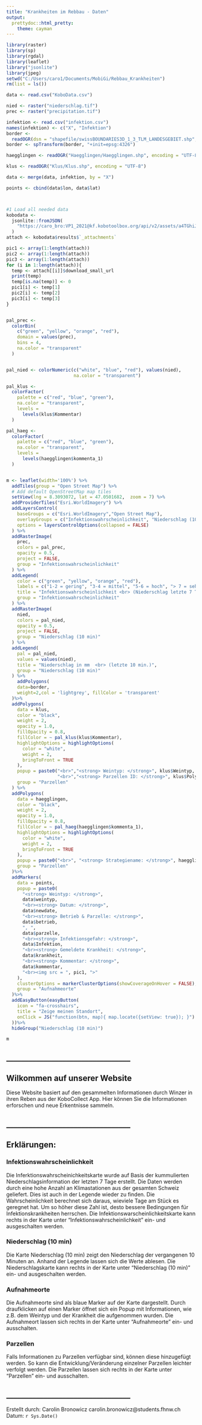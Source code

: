 ---
title: "Krankheiten im Rebbau - Daten"
output:
  prettydoc::html_pretty:
    theme: cayman
---
```{r setup, include=FALSE, message=FALSE, warning=FALSE, echo=FALSE}
library(raster)
library(sp)
library(rgdal)
library(leaflet)
library("jsonlite")
library(jpeg)
setwd("C:/Users/caro1/Documents/MobiGi/Rebbau_Krankheiten")
rm(list = ls())

data <- read.csv("KoboData.csv")

nied <- raster("niederschlag.tif")
prec <- raster("precipitation.tif")

infektion <- read.csv("infektion.csv")
names(infektion) <- c("X", "Infektion")
border <-
  readOGR(dsn = "shapefile/swissBOUNDARIES3D_1_3_TLM_LANDESGEBIET.shp", stringsAsFactors = F)
border <- spTransform(border, "+init=epsg:4326")

haegglingen <- readOGR("Haegglingen/Haegglingen.shp", encoding = "UTF-8")

klus <- readOGR("Klus/Klus.shp", encoding = "UTF-8")

data <- merge(data, infektion, by = "X")

points <- cbind(data$lon, data$lat)



#1 Load all needed data
kobodata <-
  jsonlite::fromJSON(
    "https://caro_bro:VP1_2021@kf.kobotoolbox.org/api/v2/assets/a4TGhiJNRfASUqYXknMQnk/data/?format=json"
  )
attach <- kobodata$results$`_attachments`

pic1 <- array(1:length(attach))
pic2 <- array(1:length(attach))
pic3 <- array(1:length(attach))
for (i in 1:length(attach)){
  temp <- attach[[i]]$download_small_url
  print(temp)
  temp[is.na(temp)] <- 0
  pic1[i] <- temp[1]
  pic2[i] <- temp[2]
  pic3[i] <- temp[3]
}


pal_prec <-
  colorBin(
    c("green", "yellow", "orange", "red"),
    domain = values(prec),
    bins = 4,
    na.color = "transparent"
  )


pal_nied <- colorNumeric(c("white", "blue", "red"), values(nied),
                         na.color = "transparent")

pal_klus <-
  colorFactor(
    palette = c("red", "blue", "green"),
    na.color = "transparent",
    levels =
      levels(klus$Kommentar)
  )

pal_haeg <-
  colorFactor(
    palette = c("red", "blue", "green"),
    na.color = "transparent",
    levels =
      levels(haegglingen$kommenta_1)
  )


m <- leaflet(width='100%') %>%
  addTiles(group = "Open Street Map") %>% 
  # Add default OpenStreetMap map tiles
  setView(lng = 8.3093072, lat = 47.0501682,  zoom = 7) %>%
  addProviderTiles("Esri.WorldImagery") %>%
  addLayersControl(
    baseGroups = c("Esri.WorldImagery","Open Street Map"),
    overlayGroups = c("Infektionswahrscheinlichkeit", "Niederschlag (10 min)", "Aufnahmeorte", "Parzellen"),
    options = layersControlOptions(collapsed = FALSE)
  ) %>%
  addRasterImage(
    prec,
    colors = pal_prec,
    opacity = 0.5,
    project = FALSE,
    group = "Infektionswahrscheinlichkeit"
  ) %>%
  addLegend(
    color = c("green", "yellow", "orange", "red"),
    labels = c("1-2 = gering", "3-4 = mittel", "5-6 = hoch", "> 7 = sehr hoch"),
    title = "Infektionswahrscheinlichkeit <br> (Niederschlag letzte 7 Tage)",
    group = "Infektionswahrscheinlichkeit"
  ) %>%
  addRasterImage(
    nied,
    colors = pal_nied,
    opacity = 0.5,
    project = FALSE,
    group = "Niederschlag (10 min)"
  ) %>%
  addLegend(
    pal = pal_nied,
    values = values(nied),
    title = "Niederschlag in mm  <br> (letzte 10 min.)",
    group = "Niederschlag (10 min)"
  ) %>%
    addPolygons(
    data=border,
    weight=2,col = 'lightgrey', fillColor = 'transparent'
  )%>%
  addPolygons(
    data = klus,
    color = "black",
    weight = 2,
    opacity = 1.0,
    fillOpacity = 0.8,
    fillColor = ~ pal_klus(klus$Kommentar),
    highlightOptions = highlightOptions(
      color = "white",
      weight = 2,
      bringToFront = TRUE
    ),
    popup = paste0("<br>","<strong> Weintyp: </strong>", klus$Weintyp, 
                   "<br>","<strong> Parzellen ID: </strong>", klus$PolyID),
    group = "Parzellen"
  ) %>%
  addPolygons(
    data = haegglingen,
    color = "black",
    weight = 2,
    opacity = 1.0,
    fillOpacity = 0.8,
    fillColor = ~ pal_haeg(haegglingen$kommenta_1),
    highlightOptions = highlightOptions(
      color = "white",
      weight = 2,
      bringToFront = TRUE
    ),
    popup = paste0("<br>", "<strong> Strategiename: </strong>", haegglingen$kommenta_1, "<br>","<strong> Parzellen ID: </strong>", haegglingen$PolyID),
    group = "Parzellen"
  )%>%
  addMarkers(
    data = points,
    popup = paste0(
      "<strong> Weintyp: </strong>",
      data$weintyp,
      "<br><strong> Datum: </strong>",
      data$newdate,
      "<br><strong> Betrieb & Parzelle: </strong>",
      data$betrieb,
      ", ",
      data$parzelle,
      "<br><strong> Infektionsgefahr: </strong>",
      data$Infektion,
      "<br><strong> Gemeldete Krankheit: </strong>",
      data$krankheit,
      "<br><strong> Kommentar: </strong>",
      data$kommentar,
      "<br><img src = ", pic1, ">"
    ),
    clusterOptions = markerClusterOptions(showCoverageOnHover = FALSE),
    group = "Aufnahmeorte"
  )%>%
  addEasyButton(easyButton(
    icon = "fa-crosshairs",
    title = "Zeige meinen Standort",
    onClick = JS("function(btn, map){ map.locate({setView: true}); }")
  ))%>%
  hideGroup("Niederschlag (10 min)") 

```

```{r, echo=FALSE, message=FALSE, warning=FALSE, out.width='100%'}
m
```
## _________________________________
## Wilkommen auf unserer Website

Diese Website basiert auf den gesammelten Informationen durch Winzer in ihren Reben aus der KoboCollect App. Hier können Sie die Informationen erforschen und neue Erkentnisse sammeln.

## _________________________________
## Erklärungen:

### Infektionswahrscheinlichkeit
Die Inferktionswahrscheinichkeitskarte wurde auf Basis der kummulierten Niederschlagsinformation der letzten 7 Tage erstellt. Die Daten werden durch eine hohe Anzahl an Klimastationen aus der gesamten Schweiz geliefert. Dies ist auch in der Legende wieder zu finden. Die Wahrscheinlichkeit berechnet sich daraus, wieviele Tage am Stück es geregnet hat. Um so höher diese Zahl ist, desto bessere Bedingungen für Infektionskrankheiten herrschen. Die Infektionswarscheinlichkeitskarte kann rechts in der Karte unter "Infektionswahrscheinlichkeit" ein- und ausgeschalten werden. 

### Niederschlag (10 min)
Die Karte Niederschlag (10 min) zeigt den Niederschlag der vergangenen 10 Minuten an. Anhand der Legende lassen sich die Werte ablesen. Die Niederschlagskarte kann rechts in der Karte unter "Niederschlag (10 min)" ein- und ausgeschalten werden. 

### Aufnahmeorte
Die Aufnahmeorte sind als blaue Marker auf der Karte dargestellt. Durch draufklicken auf einen Marker öffnet sich ein Popup mit Informationen, wie z.B. dem Weintyp und der Krankheit die aufgenommen wurden. Die Aufnahmeort lassen sich rechts in der Karte unter "Aufnahmeorte" ein- und ausschalten. 

### Parzellen
Falls Informationen zu Parzellen verfügbar sind, können diese hinzugefügt werden. So kann die Entwicklung/Veränderung einzelner Parzellen leichter verfolgt werden. Die Parzellen lassen sich rechts in der Karte unter "Parzellen" ein- und ausschalten. 

## _________________________________
Erstellt durch: Carolin Bronowicz carolin.bronowicz@students.fhnw.ch <br>
Datum: `r Sys.Date()`
